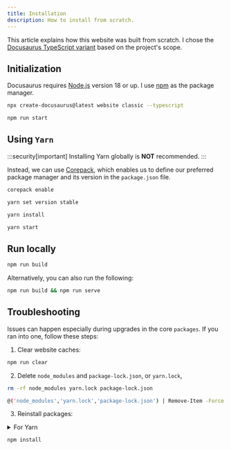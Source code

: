 ```yaml
---
title: Installation
description: How to install from scratch.
---
```



This article explains how this website was built from scratch. I chose the [Docusaurus TypeScript variant](https://docusaurus.io/docs/typescript-support#initialization) based on the project's scope.

## Initialization
Docusaurus requires [Node.js](https://nodejs.org/en/download/package-manager) version 18 or up. I use [npm](https://docs.npmjs.com/) as the package manager. 

```bash
npx create-docusaurus@latest website classic --typescript
```


```bash npm2yarn
npm run start
```

## Using `Yarn`

:::security[important]
Installing Yarn globally is **NOT** recommended.
:::


Instead, we can use [Corepack](https://yarnpkg.com/corepack), which enables us to define our preferred package manager and its version in the `package.json` file.

```bash
corepack enable
```

```bash
yarn set version stable
```

```bash
yarn install
```

```bash
yarn start
```


## Run locally


```bash npm2yarn
npm run build
```

Alternatively, you can also run the following:

```sh npm2yarn
npm run build && npm run serve
```




## Troubleshooting
Issues can happen especially during upgrades in the core `packages`. If you ran into one, follow these steps:


1. Clear website caches:

```bash npm2yarn
npm run clear
```

2. Delete `node_modules` and `package-lock.json`, or `yarn.lock`,

<Tabs groupId="operating-systems">
  <TabItem value="bash" label="Bash">

  ```bash
  rm -rf node_modules yarn.lock package-lock.json
  ```

  </TabItem>
  <TabItem value="pwsh" label="PowerShell">

  ```sh
  @('node_modules','yarn.lock','package-lock.json') | Remove-Item -Force -Recurse -ErrorAction SilentlyContinue
  ```

  </TabItem>
</Tabs>

3. Reinstall packages:


<details>
<summary>For Yarn</summary>

Skip this if you're not using `yarn`.


<Tabs groupId="shell">
  <TabItem value="bash" label="Bash">
  
  ```bash
ni yarn.lock
```
  
  </TabItem>
  <TabItem value="cmd" label="CMD">
  
  ```bash
  echo. > yarn.lock
  ```
  
  </TabItem>
  <TabItem value="pwsh" label="PowerShell">
  
  ```bash
  New-Item yarn.lock -ItemType File
```
  
  </TabItem>
</Tabs>
</details>


```bash npm2yarn
npm install
```

